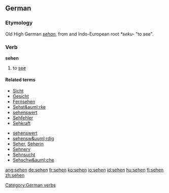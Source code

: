 ==German==
===Etymology===
Old High German ''[[sehan]]'', from and Indo-European root ''*seku-'' "to see".
===Verb===
'''sehen'''

# to [[see]]

====Related terms====
{{top}}
*[[Sicht]]
*[[Gesicht]]
*[[Fernsehen]]
*[[Sehst&auml;rke]]
*[[sehenswert]]
*[[Sehfehler]]
*[[Sehkraft]]
{{mid}}
*[[sehenswert]]
*[[sehensw&uuml;rdig]]
*[[Seher]], [[Seherin]]
*[[Sehnerv]]
*[[Sehnsucht]]
*[[Sehschw&auml;che]]
{{bottom}}

[[Category:German verbs]]

[[ang:sehen]]
[[de:sehen]]
[[fr:sehen]]
[[ko:sehen]]
[[io:sehen]]
[[id:sehen]]
[[hu:sehen]]
[[fi:sehen]]
[[zh:sehen]]